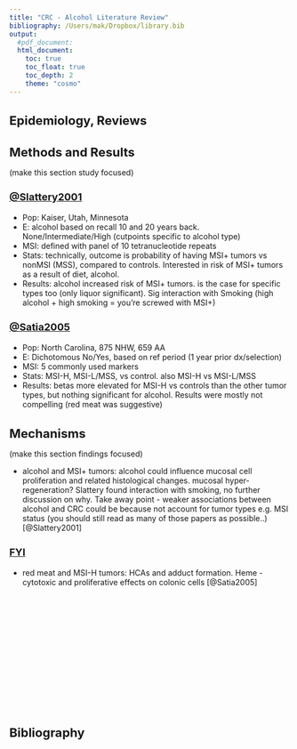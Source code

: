 ```yaml
---
title: "CRC - Alcohol Literature Review"
bibliography: /Users/mak/Dropbox/library.bib
output: 
  #pdf_document:
  html_document:
    toc: true
    toc_float: true
    toc_depth: 2
    theme: "cosmo"
---
```



<style type="text/css">
h1 { /* Header 1 */
  font-size: 22px;
  font-weight: bold;
}
h2 { /* Header 2 */
    font-size: 20px;
    font-weight: bold;
}
h3 { /* Header 2 */
    font-size: 18px;
    text-decoration: underline;
}
hr {
  border: 1px solid #000;
}
blockquote p {
  font-size: 12px;
}
</style>

<!-- #############################  -->

# Epidemiology, Reviews


# Methods and Results

(make this section study focused)

### @Slattery2001
- Pop: Kaiser, Utah, Minnesota
- E: alcohol based on recall 10 and 20 years back. None/Intermediate/High (cutpoints specific to alcohol type)
- MSI: defined with panel of 10 tetranucleotide repeats
- Stats: technically, outcome is probability of having MSI+ tumors vs nonMSI (MSS), compared to controls. Interested in risk of MSI+ tumors as a result of diet, alcohol. 
- Results: alcohol increased risk of MSI+ tumors. is the case for specific types too (only liquor significant). Sig interaction with Smoking (high alcohol + high smoking = you're screwed with MSI+)

### @Satia2005
- Pop: North Carolina, 875 NHW, 659 AA
- E: Dichotomous No/Yes, based on ref period (1 year prior dx/selection)
- MSI: 5 commonly used markers
- Stats: MSI-H, MSI-L/MSS, vs control. also MSI-H vs MSI-L/MSS
- Results: betas more elevated for MSI-H vs controls than the other tumor types, but nothing significant for alcohol. Results were mostly not compelling (red meat was suggestive)


# Mechanisms  

(make this section findings focused)

- alcohol and MSI+ tumors: alcohol could influence mucosal cell proliferation and related histological changes. mucosal hyper-regeneration? Slattery found interaction with smoking, no further discussion on why. Take away point - weaker associations between alcohol and CRC could be because not account for tumor types e.g. MSI status (you should still read as many of those papers as possible..) [@Slattery2001]




### FYI
- red meat and MSI-H tumors: HCAs and adduct formation. Heme - cytotoxic and proliferative effects on colonic cells [@Satia2005]

<br><br><br><br><br><br><br><br><br><br><br><br>






# Bibliography